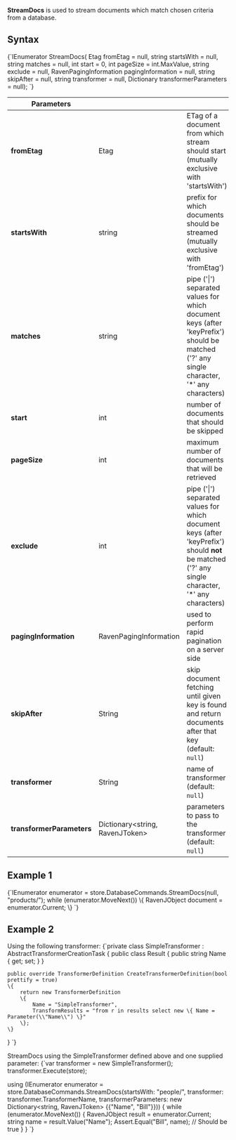 
**StreamDocs** is used to stream documents which match chosen criteria from a database.

## Syntax

<TabItem value="stream_1" label="stream_1">
<CodeBlock language="csharp">
{`IEnumerator<RavenJObject> StreamDocs(
    Etag fromEtag = null,
    string startsWith = null,
    string matches = null,
    int start = 0,
    int pageSize = int.MaxValue,
    string exclude = null,
    RavenPagingInformation pagingInformation = null,
    string skipAfter = null,
    string transformer = null,
    Dictionary<string, RavenJToken> transformerParameters = null);
`}
</CodeBlock>
</TabItem>

| Parameters | | |
| ------------- | ------------- | ----- |
| **fromEtag** | Etag | ETag of a document from which stream should start (mutually exclusive with 'startsWith') |
| **startsWith** | string | prefix for which documents should be streamed (mutually exclusive with 'fromEtag') |
| **matches** | string | pipe ('&#124;') separated values for which document keys (after 'keyPrefix') should be matched ('?' any single character, '*' any characters) |
| **start** | int | number of documents that should be skipped |
| **pageSize** | int | maximum number of documents that will be retrieved |
| **exclude** | int | pipe ('&#124;') separated values for which document keys (after 'keyPrefix') should **not** be matched ('?' any single character, '*' any characters) |
| **pagingInformation** | RavenPagingInformation | used to perform rapid pagination on a server side |
| **skipAfter** | String | skip document fetching until given key is found and return documents after that key (default: `null`) |
| **transformer** | String |  name of transformer (default: `null`) |
| **transformerParameters** | Dictionary&lt;string, RavenJToken&gt; | parameters to pass to the transformer (default: `null`) |

## Example 1

<TabItem value="stream_2" label="stream_2">
<CodeBlock language="csharp">
{`IEnumerator<RavenJObject> enumerator = store.DatabaseCommands.StreamDocs(null, "products/");
while (enumerator.MoveNext())
\{
    RavenJObject document = enumerator.Current;
\}
`}
</CodeBlock>
</TabItem>

## Example 2
Using the following transformer:
<TabItem value="transformer" label="transformer">
<CodeBlock language="csharp">
{`private class SimpleTransformer : AbstractTransformerCreationTask
\{
    public class Result
    \{
        public string Name \{ get; set; \}
    \}

    public override TransformerDefinition CreateTransformerDefinition(bool prettify = true)
    \{
        return new TransformerDefinition
        \{
            Name = "SimpleTransformer",
            TransformResults = "from r in results select new \{ Name = Parameter(\\"Name\\") \}"
        \};
    \}
\}
`}
</CodeBlock>
</TabItem>

StreamDocs using the SimpleTransformer defined above and one supplied parameter:
<TabItem value="stream_3" label="stream_3">
<CodeBlock language="csharp">
{`var transformer = new SimpleTransformer();
transformer.Execute(store);

using (IEnumerator<RavenJObject> enumerator = store.DatabaseCommands.StreamDocs(startsWith: "people/", transformer: transformer.TransformerName, transformerParameters: new Dictionary<string, RavenJToken> \{\{"Name", "Bill"\}\}))
\{
    while (enumerator.MoveNext())
    \{
        RavenJObject result = enumerator.Current;
        string name = result.Value<string>("Name");
        Assert.Equal("Bill", name); // Should be true
    \}
\}
`}
</CodeBlock>
</TabItem>



